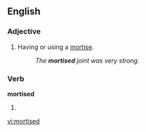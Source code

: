 ==English==

===Adjective===
{{en-adj|-}}

# Having or using a [[mortise]].
#:''The '''mortised''' joint was very strong.''

===Verb===
'''mortised'''

# {{past of|[[mortised]]}}

[[vi:mortised]]